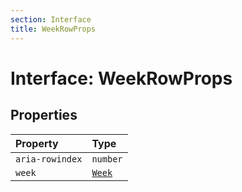 ```yaml
---
section: Interface
title: WeekRowProps
---
```


# Interface: WeekRowProps

## Properties

| Property | Type |
| :------ | :------ |
| `aria-rowindex` | `number` |
| `week` | [`Week`](/docs/api/next/classes/Week.mdx) |
